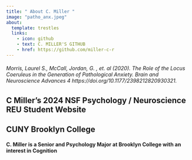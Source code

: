 ```yaml
---
title: " About C. Miller " 
image: "patho_anx.jpeg"
about:
  template: trestles
  links:
    - icon: github
    - text: C. MILLER'S GITHUB
    - href: https://github.com/miller-c-r
---
```


###### Morris, Laurel S., McCall, Jordan, G. , et. al (2020). The Role of the Locus Coeruleus in the Generation of Pathological Anxiety. Brain and Neuroscience Advances 4 https://doi.org/10.1177/2398212820930321.

## C Miller's 2024 NSF Psychology / Neuroscience REU Student Website

## CUNY Brooklyn College

#### C. Miller is a Senior and Psychology Major at Brooklyn College with an interest in Cognition
